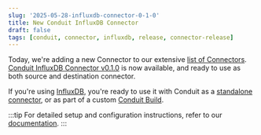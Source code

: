 ```yaml
---
slug: '2025-05-28-influxdb-connector-0-1-0'
title: New Conduit InfluxDB Connector
draft: false
tags: [conduit, connector, influxdb, release, connector-release]
---
```


Today, we're adding a new Connector to our extensive [list of Connectors](/docs/using/connectors/list). [Conduit InfluxDB Connector v0.1.0](https://github.com/conduitio-labs/conduit-connector-influxdb/releases/tag/v0.1.0) is now available, and ready to use as both source and destination connector.

<!--truncate-->

If you're using [InfluxDB](https://www.influxdata.com/), you're ready to use it with Conduit as a [standalone connector](/docs/core-concepts#standalone-connector), or as part of a custom [Conduit Build](/docs/developing/connectors/using-a-custom-connector).

:::tip
For detailed setup and configuration instructions, refer to our [documentation](/docs/using/connectors/list/influxdb).
:::
